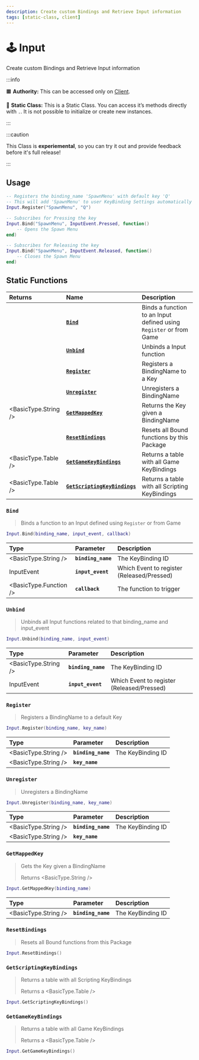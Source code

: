 ```yaml
---
description: Create custom Bindings and Retrieve Input information
tags: [static-class, client]
---
```


# 🕹️ Input

Create custom Bindings and Retrieve Input information


:::info

🟧 **Authority:** This can be accessed only on [Client](./core-concepts/scripting/authority-concepts.mdx).

🗿 **Static Class:** This is a Static Class. You can access it’s methods directly with `.`. It is not possible to initialize or create new instances.

:::

:::caution

This Class is **experiemental**, so you can try it out and provide feedback before it's full release!

:::


## Usage

```lua title="Client/Index.lua"
-- Registers the binding_name 'SpawnMenu' with default key 'Q'
-- This will add 'SpawnMenu' to user KeyBinding Settings automatically
Input.Register("SpawnMenu", "Q")

-- Subscribes for Pressing the key
Input.Bind("SpawnMenu", InputEvent.Pressed, function()
	-- Opens the Spawn Menu
end)

-- Subscribes for Releasing the key
Input.Bind("SpawnMenu", InputEvent.Released, function()
	-- Closes the Spawn Menu
end)
```


## Static Functions

| Returns | Name | Description |
| :--- | :--- | :--- |
|  | [**`Bind`**](input#bind) | Binds a function to an Input defined using `Register` or from Game |
|  | [**`Unbind`**](input#unbind) | Unbinds a Input function |
|  | [**`Register`**](input#register) | Registers a BindingName to a Key |
|  | [**`Unregister`**](input#unregister) | Unregisters a BindingName |
| <BasicType.String /> | [**`GetMappedKey`**](input#getmappedkey) | Returns the Key given a BindingName |
|  | [**`ResetBindings`**](input#resetbindings) | Resets all Bound functions by this Package |
| <BasicType.Table /> | [**`GetGameKeyBindings`**](input#getgamekeybindings) | Returns a table with all Game KeyBindings  |
| <BasicType.Table /> | [**`GetScriptingKeyBindings`**](input#getscriptingkeybindings) | Returns a table with all Scripting KeyBindings |


### `Bind`

> Binds a function to an Input defined using `Register` or from Game

```lua
Input.Bind(binding_name, input_event, callback)
```

| Type | Parameter | Description |
| :--- | :--- | :--- |
| <BasicType.String /> | **`binding_name`** | The KeyBinding ID |
| <Enums>InputEvent</Enums> | **`input_event`** | Which Event to register (Released/Pressed) |
| <BasicType.Function /> | **`callback`** | The function to trigger |


### `Unbind`

> Unbinds all Input functions related to that binding_name and input_event

```lua
Input.Unbind(binding_name, input_event)
```

| Type | Parameter | Description |
| :--- | :--- | :--- |
| <BasicType.String /> | **`binding_name`** | The KeyBinding ID |
| <Enums>InputEvent</Enums> | **`input_event`** | Which Event to register (Released/Pressed) |


### `Register`

> Registers a BindingName to a default Key

```lua
Input.Register(binding_name, key_name)
```

| Type | Parameter | Description |
| :--- | :--- | :--- |
| <BasicType.String /> | **`binding_name`** | The KeyBinding ID |
| <BasicType.String /> | **`key_name`** |  |


### `Unregister`

> Unregisters a BindingName

```lua
Input.Unregister(binding_name, key_name)
```

| Type | Parameter | Description |
| :--- | :--- | :--- |
| <BasicType.String /> | **`binding_name`** | The KeyBinding ID |
| <BasicType.String /> | **`key_name`** |  |


### `GetMappedKey`

> Gets the Key given a BindingName
> 
> Returns <BasicType.String />

```lua
Input.GetMappedKey(binding_name)
```

| Type | Parameter | Description |
| :--- | :--- | :--- |
| <BasicType.String /> | **`binding_name`** | The KeyBinding ID |


### `ResetBindings`

> Resets all Bound functions from this Package

```lua
Input.ResetBindings()
```


### `GetScriptingKeyBindings`

> Returns a table with all Scripting KeyBindings
>
> Returns a <BasicType.Table /> 

```lua
Input.GetScriptingKeyBindings()
```


### `GetGameKeyBindings`

> Returns a table with all Game KeyBindings
>
> Returns a <BasicType.Table /> 

```lua
Input.GetGameKeyBindings()
```
